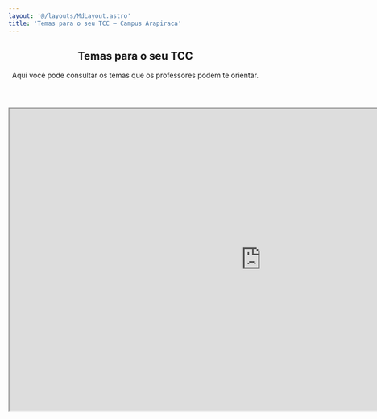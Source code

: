 ```yaml
---
layout: '@/layouts/MdLayout.astro'
title: 'Temas para o seu TCC — Campus Arapiraca'
---
```



<span></span>
<article id="content">
<header>

<h1>
         Temas para o seu TCC
        </h1>

<p class="lead">
         Aqui você pode consultar os temas que os professores podem te orientar.
        </p>

</header>
<div id="viewlet-above-content-body">
</div>
<div id="content-core">
<section id="section-text">
<div class="" id="parent-fieldname-text">
<iframe height="600" src="https://docs.google.com/spreadsheets/d/e/2PACX-1vTABqvcrQibQBVs9d9nUv5e0a34EaS5QkvdjbPgJ7sfcOxAUNUEZAmThDzP_vQHDY6sbgyrMYoGKJnk/pubhtml?widget=false&amp;headers=false&amp;gridlines=true&amp;chrome=true" width="1000">
</iframe>
</div>
</section>
</div>
<div id="viewlet-below-content-body">
</div>
</article>